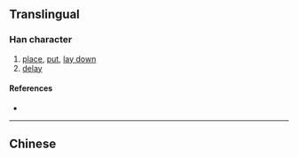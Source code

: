 {{also|擱}}
{{character info/new}}
==Translingual==

===Han character===
{{Han char|rn=64|rad=手|as=09|sn=12|four=|canj=QLSR|ids=⿰扌阁}}

# [[place]], [[put]], [[lay down]]
# [[delay]]

====References====
* {{Han ref|kx=0445.341|hdz=31923.090|uh=6401|ud=25601}}

----

==Chinese==
{{zh-see|擱}}